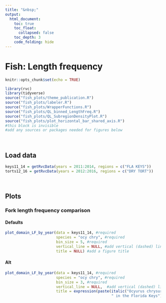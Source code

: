 ```yaml
---
title: "&nbsp;"
output: 
  html_document:
    toc: true
    toc_float: 
      collapsed: false
    toc_depth: 3
    code_folding: hide
---
```


# **Fish: Length frequency**
```r
knitr::opts_chunk$set(echo = TRUE)
```

```r
library(rvc)
library(tidyverse)
source("fish_plots/theme_publication.R")
source("fish_plots/labeler.R")
source("fish_plots/WrapperFunctions.R")
source("fish_plots/QL_binned_LengthFreq.R")
source("fish_plots/QL_SubregionDensityPlot.R")
source("fish_plots/plot_horizontal_bar_shared_axis.R")
#this block is invisible
#add any sources or packages needed for figures below
```

<br>

<!-- 
All figures are made using the species Ocyurus chrysurus (OCY CHRY) 
-->

## Load data
```r
keys11_14 = getRvcData(years = 2011:2014, regions = c("FLA KEYS"))
torts12_16 = getRvcData(years = 2012:2016, regions = c("DRY TORT"))
```

<br>

## Plots

<!-- To add another figure set (the #s control the headers):
### Figure type title {.tabset}

#### Defaults
```r
  #include function call here - only include required parameters
  #be sure to list all parameters with descriptive comments
```

#### Alt
```r
  #include function call here - include all parameters
  #be sure to list all parameters with descriptive comments
```

Defaults and alt are not necessarily required, but please include at least 2 variations of the figure.

When the figure is added, save the image of one of the variations to the folder labeled "home-figs" and add it to the home page linking to the figure
-->

### Fork length frequency comparison {.tabset}
#### Defaults
```r
plot_domain_LF_by_year(data = keys11_14, #required 
                       species = "ocy chry", #required 
                       bin_size = 5, #required
                       vertical_line = NULL, #add vertical (dashed) line
                       title = NULL) #add a figure title
```

#### Alt
```r
plot_domain_LF_by_year(data = keys11_14, #required 
                       species = "ocy chry", #required 
                       bin_size = 3, #required
                       vertical_line = NULL,  #add vertical (dashed) line
                       title = expression(paste(italic("Ocyurus chrysurus"), #Allows scientific name to be italicized
                                                " in the Florida Keys")))
```

